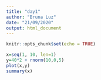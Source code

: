 ```yaml
---
title: "day1"
author: "Bruna Luz"
date: "21/09/2020"
output: html_document
---
```


```r
knitr::opts_chunk$set(echo = TRUE)
```



```r
x=seq(1, 10, len=1)
y=40*2 + rnorm(10,0,5)
plot(x,y)
summary(x)
```

